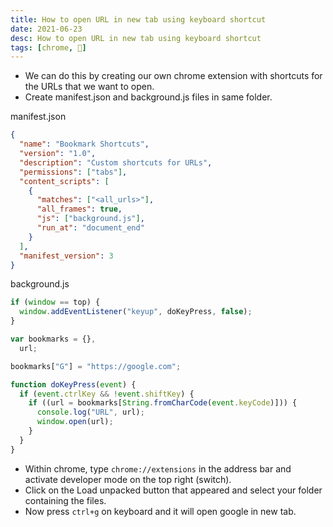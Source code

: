 ```yaml
---
title: How to open URL in new tab using keyboard shortcut
date: 2021-06-23
desc: How to open URL in new tab using keyboard shortcut
tags: [chrome, 🌿]
---
```


- We can do this by creating our own chrome extension with shortcuts for the URLs that we want to open.
- Create manifest.json and background.js files in same folder.

manifest.json

```json
{
  "name": "Bookmark Shortcuts",
  "version": "1.0",
  "description": "Custom shortcuts for URLs",
  "permissions": ["tabs"],
  "content_scripts": [
    {
      "matches": ["<all_urls>"],
      "all_frames": true,
      "js": ["background.js"],
      "run_at": "document_end"
    }
  ],
  "manifest_version": 3
}
```

background.js

```js
if (window == top) {
  window.addEventListener("keyup", doKeyPress, false);
}

var bookmarks = {},
  url;

bookmarks["G"] = "https://google.com";

function doKeyPress(event) {
  if (event.ctrlKey && !event.shiftKey) {
    if ((url = bookmarks[String.fromCharCode(event.keyCode)])) {
      console.log("URL", url);
      window.open(url);
    }
  }
}
```

- Within chrome, type `chrome://extensions` in the address bar and activate developer mode on the top right (switch).
- Click on the Load unpacked button that appeared and select your folder containing the files.
- Now press `ctrl+g` on keyboard and it will open google in new tab.
